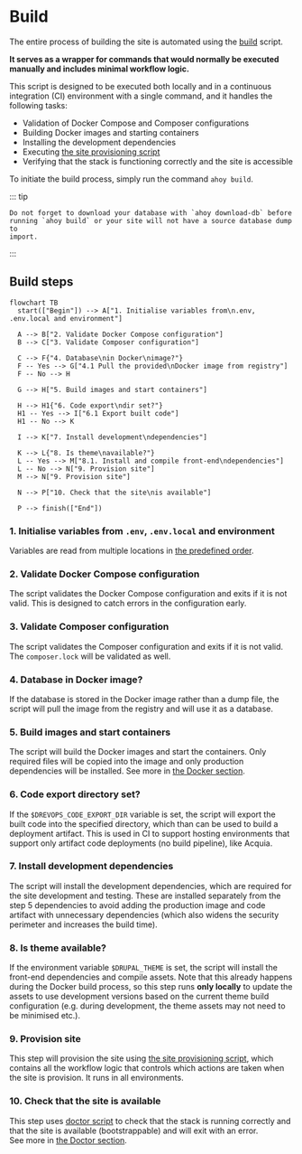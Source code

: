 # Build

The entire process of building the site is automated using the [build](https://github.com/drevops/scaffold/blob/develop/scripts/drevops/build.sh)
script.

**It serves as a wrapper for commands that would normally be
executed manually and includes minimal workflow logic.**

This script is designed to be executed both locally and in a continuous
integration (CI) environment with a single command, and it handles the following
tasks:

- Validation of Docker Compose and Composer configurations
- Building Docker images and starting containers
- Installing the development dependencies
- Executing [the site provisioning script](https://github.com/drevops/scaffold/blob/develop/scripts/drevops/provision.sh)
- Verifying that the stack is functioning correctly and the site is
  accessible

To initiate the build process, simply run the command `ahoy build`.

::: tip

    Do not forget to download your database with `ahoy download-db` before
    running `ahoy build` or your site will not have a source database dump to
    import.

:::

## Build steps

```mermaid
flowchart TB
  start(["Begin"]) --> A["1. Initialise variables from\n.env, .env.local and environment"]

  A --> B["2. Validate Docker Compose configuration"]
  B --> C["3. Validate Composer configuration"]

  C --> F{"4. Database\nin Docker\nimage?"}
  F -- Yes --> G["4.1 Pull the provided\nDocker image from registry"]
  F -- No --> H

  G --> H["5. Build images and start containers"]

  H --> H1{"6. Code export\ndir set?"}
  H1 -- Yes --> I["6.1 Export built code"]
  H1 -- No --> K

  I --> K["7. Install development\ndependencies"]

  K --> L{"8. Is theme\navailable?"}
  L -- Yes --> M["8.1. Install and compile front-end\ndependencies"]
  L -- No --> N["9. Provision site"]
  M --> N["9. Provision site"]

  N --> P["10. Check that the site\nis available"]

  P --> finish(["End"])
```

### 1. Initialise variables from `.env`, `.env.local` and environment

Variables are read from multiple locations in [the predefined order](../workflows/variables.mdx#override-order-bottom-values-win).

### 2. Validate Docker Compose configuration

The script validates the Docker Compose configuration and exits if it is not
valid. This is designed to catch errors in the configuration early.

### 3. Validate Composer configuration

The script validates the Composer configuration and exits if it is not valid.
The `composer.lock` will be validated as well.

### 4. Database in Docker image?

If the database is stored in the Docker image rather than a dump file, the
script will pull the image from the registry and will use it as a database.<br />

### 5. Build images and start containers

The script will build the Docker images and start the containers.
Only required files will be copied into the image and only production
dependencies will be installed. See more in [the Docker section](../tools/docker.mdx).

### 6. Code export directory set?

If the `$DREVOPS_CODE_EXPORT_DIR` variable is set, the script will export the
built code into the specified directory, which than can be used to build a
deployment artifact. This is used in CI to support hosting environments
that support only artifact code deployments (no build pipeline), like Acquia.

### 7. Install development dependencies

The script will install the development dependencies, which are required for
the site development and testing. These are installed separately from the
step 5 dependencies to avoid adding the production image and code artifact
with unnecessary dependencies (which also widens the security perimeter and
increases the build time).

### 8. Is theme available?

If the environment variable `$DRUPAL_THEME` is set, the script will
install the front-end dependencies and compile assets. Note that this already
happens during the Docker build process, so this step runs **only locally**
to update the assets to use development versions based on the current theme
build configuration (e.g. during development, the theme assets may not need
to be minimised etc.).

### 9. Provision site

This step will provision the site using [the site provisioning script](https://github.com/drevops/scaffold/blob/develop/scripts/drevops/provision.sh),
which contains all the workflow logic that controls which actions are taken
when the site is provision. It runs in all environments.

### 10. Check that the site is available

This step uses [doctor script](https://github.com/drevops/scaffold/blob/develop/scripts/drevops/doctor.sh) to
check that the stack is running correctly and that the site is available
(bootstrappable) and will exit with an error.<br />
See more in [the Doctor section](/tools/doctor).
